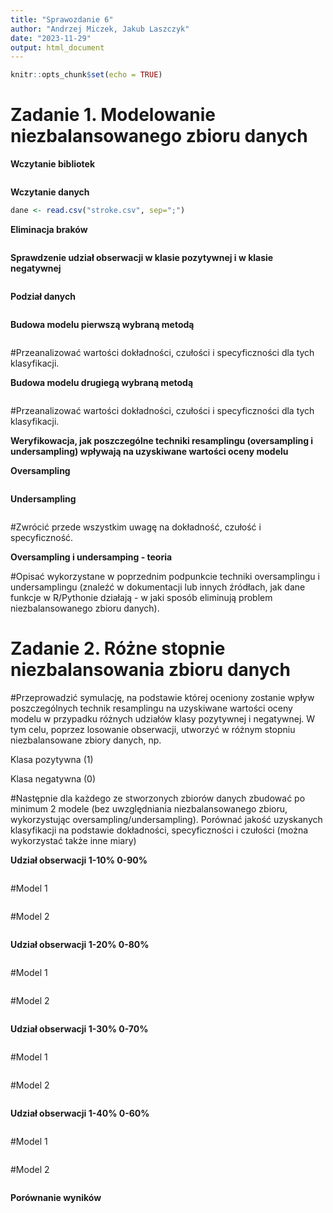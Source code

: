 ---
title: "Sprawozdanie 6"
author: "Andrzej Miczek, Jakub Laszczyk"
date: "2023-11-29"
output: html_document
---

```{r setup, include=FALSE}
knitr::opts_chunk$set(echo = TRUE)
```

#  **Zadanie 1. Modelowanie niezbalansowanego zbioru danych**

**Wczytanie bibliotek** 

```{r echo=T, results='hide', warning=FALSE, message=FALSE}

```

**Wczytanie danych**

```{r}
dane <- read.csv("stroke.csv", sep=";")

```

**Eliminacja braków**

```{r}


```

**Sprawdzenie udział obserwacji w klasie pozytywnej i w klasie negatywnej**

```{r}

```

**Podział danych**

```{r}

```

**Budowa modelu pierwszą wybraną metodą**

```{r}

```
#Przeanalizować wartości dokładności, czułości i specyficzności dla tych klasyfikacji.

**Budowa modelu drugiegą wybraną metodą**

```{r}

```
#Przeanalizować wartości dokładności, czułości i specyficzności dla tych klasyfikacji.

**Weryfikowacja, jak poszczególne techniki resamplingu (oversampling i undersampling) wpływają na uzyskiwane wartości oceny modelu**

**Oversampling**

```{r}

```

**Undersampling**

```{r}

```
#Zwrócić przede wszystkim uwagę na dokładność, czułość i specyficzność.

**Oversampling i undersamping - teoria**

#Opisać wykorzystane w poprzednim podpunkcie techniki oversamplingu i undersamplingu (znaleźć w dokumentacji lub innych źródłach, jak dane funkcje w R/Pythonie działają - w jaki sposób eliminują problem niezbalansowanego zbioru danych).

#  **Zadanie 2. Różne stopnie niezbalansowania zbioru danych**

#Przeprowadzić symulację, na podstawie której oceniony zostanie wpływ poszczególnych technik resamplingu na uzyskiwane wartości oceny modelu w przypadku różnych udziałów klasy pozytywnej i negatywnej. W tym celu, poprzez losowanie obserwacji, utworzyć w różnym stopniu niezbalansowane zbiory danych, np.

Klasa pozytywna (1)

Klasa negatywna (0)

#Następnie dla każdego ze stworzonych zbiorów danych zbudować po minimum 2 modele (bez uwzględniania niezbalansowanego zbioru, wykorzystując oversampling/undersampling). Porównać jakość uzyskanych klasyfikacji na podstawie dokładności, specyficzności i czułości (można wykorzystać także inne miary)

**Udział obserwacji 1-10% 0-90%**

```{r}

```

#Model 1
```{r}

```

#Model 2
```{r}

```

**Udział obserwacji 1-20% 0-80%**

```{r}

```

#Model 1
```{r}

```

#Model 2
```{r}

```
**Udział obserwacji 1-30% 0-70%**

```{r}

```

#Model 1
```{r}

```

#Model 2
```{r}

```
**Udział obserwacji 1-40% 0-60%**

```{r}

```

#Model 1
```{r}

```

#Model 2
```{r}

```

**Porównanie wyników**
